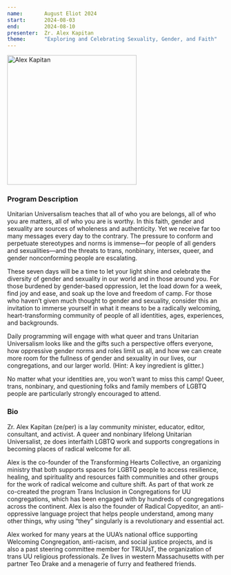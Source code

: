 ```yaml
---
name:       August Eliot 2024
start:      2024-08-03
end:        2024-08-10
presenter:  Zr. Alex Kapitan
theme:      "Exploring and Celebrating Sexuality, Gender, and Faith"
---
```


<Layout camp={frontmatter}>
<img 
    src={photo.src} 
    alt="Alex Kapitan"
    width="300" />

### Program Description

Unitarian Universalism teaches that all of who you are belongs, all of 
who you are matters, all of who you are is worthy. In this faith, 
gender and sexuality are sources of wholeness and authenticity. Yet 
we receive far too many messages every day to the contrary. The 
pressure to conform and perpetuate stereotypes and norms is immense—for 
people of all genders and sexualities—and the threats to trans, 
nonbinary, intersex, queer, and gender nonconforming people are escalating. 

These seven days will be a time to let your light shine and 
celebrate the diversity of gender and sexuality in our world 
and in those around you. For those burdened by gender-based 
oppression, let the load down for a week, find joy and ease, 
and soak up the love and freedom of camp. For those who haven’t 
given much thought to gender and sexuality, consider this an 
invitation to immerse yourself in what it means to be a radically 
welcoming, heart-transforming community of people of all identities, 
ages, experiences, and backgrounds.   

Daily programming will engage with what queer and trans Unitarian 
Universalism looks like and the gifts such a perspective offers everyone, 
how oppressive gender norms and roles limit us all, and how we can 
create more room for the fullness of gender and sexuality in our lives, 
our congregations, and our larger world. (Hint: A key ingredient is glitter.)

No matter what your identities are, you won’t want to miss this camp! 
Queer, trans, nonbinary, and questioning folks and family members of 
LGBTQ people are particularly strongly encouraged to attend.

### Bio

Zr. Alex Kapitan (ze/per) is a lay community minister, educator, 
editor, consultant, and activist. A queer and nonbinary lifelong 
Unitarian Universalist, ze does interfaith LGBTQ work and supports 
congregations in becoming places of radical welcome for all.

 Alex is the co-founder of the Transforming Hearts Collective, an 
 organizing ministry that both supports spaces for LGBTQ people to 
 access resilience, healing, and spirituality and resources faith 
 communities and other groups for the work of radical welcome and 
 culture shift. As part of that work ze co-created the program 
 Trans Inclusion in Congregations for UU congregations, which has 
 been engaged with by hundreds of congregations across the continent. 
 Alex is also the founder of Radical Copyeditor, an anti-oppressive 
 language project that helps people understand, among many other things, 
 why using “they” singularly is a revolutionary and essential act. 

 Alex worked for many years at the UUA’s national office supporting 
 Welcoming Congregation, anti-racism, and social justice projects, 
 and is also a past steering committee member for TRUUsT, the 
 organization of trans UU religious professionals. Ze lives in 
 western Massachusetts with per partner Teo Drake and a menagerie 
 of furry and feathered friends.
 
</Layout>